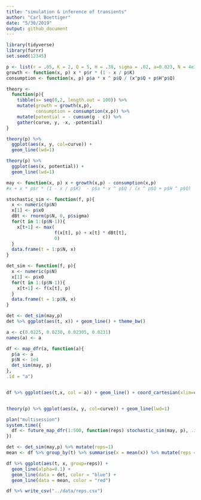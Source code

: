 ```yaml
---
title: "simulation & inference of transients"
author: "Carl Boettiger"
date: "5/30/2019"
output: github_document
---
```

  
```r
library(tidyverse)
library(furrr)
set.seed(12345)
```
  
```r
p <- list(r = .05, K = 2, Q = 5, H = .38, sigma = .02, a=0.023, N = 4e3, x0 = 0.2, N = 1e4)
growth <- function(x, p) x * p$r * (1 - x / p$K)
consumption <- function(x, p) p$a * x ^ p$Q / (x^p$Q + p$H^p$Q)
```

```r
theory <- 
  function(p){
    tibble(x= seq(0,2, length.out = 100)) %>%
    mutate(growth = growth(x,p), 
           consumption = consumption(x,p)) %>%
    mutate(potential = - cumsum(g - c)) %>%
    gather(curve, y, -x, -potential) 
}
```

```r
theory(p) %>%
  ggplot(aes(x, y, col=curve)) +
  geom_line(lwd=1)
```

```r
theory(p) %>%
  ggplot(aes(x, potential)) + 
  geom_line(lwd=1)
```




```r
may <- function(x, p) x + growth(x,p) - consumption(x,p)
#x + x * p$r * (1 - x / p$K)  - p$a * x ^ p$Q / (x ^ p$Q + p$H ^ p$Q)

stochastic_sim <- function(f, p){
  x <- numeric(p$N)
  x[1] <- p$x0
  dBt <- rnorm(p$N, 0, p$sigma)
  for(t in 1:(p$N-1)){
    x[t+1] <- max( 
                  f(x[t], p) + x[t] * dBt[t],
                  0)
  }
  data.frame(t = 1:p$N, x)
}

det_sim <- function(f, p){
  x <- numeric(p$N)
  x[1] <- p$x0
  for(t in 1:(p$N-1)){
    x[t+1] <- f(x[t], p)
  }
  data.frame(t = 1:p$N, x)
}
```



```r
det <- det_sim(may,p) 
det %>% ggplot(aes(t, x)) + geom_line() + theme_bw()
```


```r
a <- c(0.0225, 0.0230, 0.02305, 0.0231)
names(a) <- a

df <- map_dfr(a, function(a){
  p$a <- a
  p$N <- 1e4
  det_sim(may, p)
},
.id = "a")


df %>% ggplot(aes(t,x, col = a)) + geom_line() + coord_cartesian(xlim=c(0,1000))


theory(p) %>% ggplot(aes(x, y, col=curve)) + geom_line(lwd=1)


```








```r
plan("multisession")
system.time({
  df <- future_map_dfr(1:500, function(reps) stochastic_sim(may, p), .id = "reps")
})


```



```r
det <- det_sim(may,p) %>% mutate(reps=1)
mean <- df %>% group_by(t) %>% summarise(x = mean(x)) %>% mutate(reps = 1)
```



```r
df %>% ggplot(aes(t, x, group=reps)) + 
  geom_line(alpha=0.1) +
  geom_line(data = det, color = "blue") + 
  geom_line(data = mean, color = "red")
```




```r
df %>% write_csv("../data/reps.csv")
```
